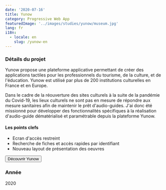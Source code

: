 ```yaml
---
date: '2020-07-16'
title: Yunow
category: Progressive Web App
featuredImage: '../images/studies/yunow/museum.jpg'
lang: fr
i18n:
  - locale: en
    slug: /yunow-en
---
```


### Détails du projet

Yunow propose une plateforme applicative permettant de créer des applications tactiles pour les professionnels du tourisme, de la culture, et de l'éducation. Yunow est utilisé par plus de 200 institutions culturelles en France et en Europe.

Dans le cadre de la réouverture des sites culturels à la suite de la pandémie du Covid-19, les lieux culturels ne sont pas en mesure de répondre aux mesure sanitaires afin de maintenir le prêt d'audio-guides. J'ai donc été missionné pour développer des fonctionnalités spécifiques à la réalisation d'audio-guide dématérialisé et paramétrable depuis la plateforme Yunow.

#### Les points clefs

- Ecran d'accès restreint
- Recherche de fiches et accès rapides par identifiant
- Nouveau layout de présentation des oeuvres

<p style={{textAlign: 'center'}}><Button href="https://yunow.io">Découvrir Yunow</Button></p>

### Année
2020
